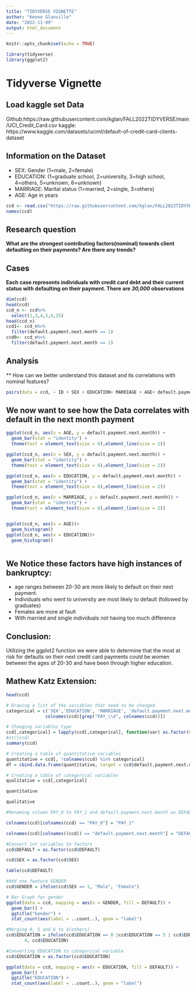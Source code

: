 ```yaml
---
title: "TIDYVERSE VIGNETTE"
author: "Keeno Glanville"
date: "2022-11-09"
output: html_document
---
```


```r
knitr::opts_chunk$set(echo = TRUE)
```

```r
library(tidyverse)
library(ggplot2)
```
# Tidyverse Vignette

## Load kaggle set Data
Github:https://raw.githubusercontent.com/kglan/FALL2022TIDYVERSE/main/UCI_Credit_Card.csv
kaggle: https://www.kaggle.com/datasets/uciml/default-of-credit-card-clients-dataset

## Information on the Dataset

* SEX: Gender (1=male, 2=female)
* EDUCATION: (1=graduate school, 2=university, 3=high school, 4=others, 5=unknown, 6=unknown)
* MARRIAGE: Marital status (1=married, 2=single, 3=others)
* AGE: Age in years
```r
ccd <- read.csv("https://raw.githubusercontent.com/kglan/FALL2022TIDYVERSE/main/UCI_Credit_Card.csv")
names(ccd)
```


## Research question 

**What are the strongest contributing factors(nominal) towards client defaulting on their payments? Are there any trends?**



## Cases 
 
**Each case represents individuals with credit card debt and their current status with defaulting on their payment. There are *30,000* observations**

```r
dim(ccd)
head(ccd)
ccd_n <- ccd%>%
  select(1,3,4,5,6,25)
head(ccd_n)
ccd1<- ccd_n%>%
  filter(default.payment.next.month == 1)
ccd0<- ccd_n%>%
  filter(default.payment.next.month == 1)
```


## Analysis

** How can we better understand this dataset and its correlations with nominal features?

```r
pairs(data = ccd, ~ ID + SEX + EDUCATION+ MARRIAGE + AGE+ default.payment.next.month)
```


## We now want to see how the Data correlates with default in the next month payment
```r

ggplot(ccd_n, aes(x = AGE, y = default.payment.next.month)) +
  geom_bar(stat = "identity") +
  theme(text = element_text(size = 6),element_line(size = 2))

ggplot(ccd_n, aes(x = SEX, y = default.payment.next.month)) +
  geom_bar(stat = "identity") +
  theme(text = element_text(size = 6),element_line(size = 2))

ggplot(ccd_n, aes(x = EDUCATION, y = default.payment.next.month)) +
  geom_bar(stat = "identity") +
  theme(text = element_text(size = 6),element_line(size = 2))

ggplot(ccd_n, aes(x = MARRIAGE, y = default.payment.next.month)) +
  geom_bar(stat = "identity") +
  theme(text = element_text(size = 6),element_line(size = 2))


ggplot(ccd_n, aes(x = AGE))+
  geom_histogram()
ggplot(ccd_n, aes(x = EDUCATION))+
  geom_histogram()



```

## We Notice these factors have high instances of bankruptcy:
* age ranges between 20-30 are more likely to default on their 
next payment.
* Individuals who went to university are most likely to default (followed by graduates)
* Females are more at fault
* With married and single individuals not having too much difference



## Conclusion:
Utilizing the ggplot2 function we were able to determine that the most at risk for defaults
on their next credit card payments could be women between the ages of 20-30 and have been through
higher education.

## Mathew Katz Extension:
```r
head(ccd)
```

```r
# Drawing a list of the variables that need to be changed
categorical = c('SEX','EDUCATION', 'MARRIAGE', 'default.payment.next.month',
               colnames(ccd)[grep("PAY_\\d", colnames(ccd))])

# Changing variables type
ccd[,categorical] = lapply(ccd[,categorical], function(var) as.factor(var))
#str(ccd)
summary(ccd)
```
```r
# Creating a table of quantitative variables
quantitative = ccd[, !colnames(ccd) %in% categorical]
df = cbind.data.frame(quantitative, target = ccd$default.payment.next.month)

# Creating a table of categorical variables
qualitative = ccd[,categorical]
```

```r
quantitative
```
```r
qualitative
```

```r
#Renaming column PAY_0 to PAY_1 and default.payment.next.month as DEFAULT

colnames(ccd)[colnames(ccd) == "PAY_0"] = "PAY_1"

colnames(ccd)[colnames((ccd)) == "default.payment.next.month"] = "DEFAULT"
```

```r
#Convert int variables to factors
ccd$DEFAULT = as.factor(ccd$DEFAULT)
```

```r
ccd$SEX = as.factor(ccd$SEX)
```

```r
table(ccd$DEFAULT)
```

```r
#Add one feature GENDER
ccd$GENDER = ifelse(ccd$SEX == 1, "Male", "Female")
```

```r
# Bar Graph for gender
ggplot(data = ccd, mapping = aes(x = GENDER, fill = DEFAULT)) +
  geom_bar() +
  ggtitle("Gender") +
  stat_count(aes(label = ..count..), geom = "label")
```
```r
#Merging 0, 5 and 6 to 4(others)
ccd$EDUCATION = ifelse(ccd$EDUCATION == 0 |ccd$EDUCATION == 5 | ccd$EDUCATION == 6,
       4, ccd$EDUCATION)
```

```r
#Converting EDUCATION to categorical variable
ccd$EDUCATION = as.factor(ccd$EDUCATION)
```

```r
ggplot(data = ccd, mapping = aes(x = EDUCATION, fill = DEFAULT)) +
  geom_bar() +
  ggtitle("EDUCATION") +
  stat_count(aes(label = ..count..), geom = "label")
```












